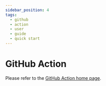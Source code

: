 ```yaml
---
sidebar_position: 4
tags:
  - github
  - action
  - user
  - guide
  - quick start
---
```


# GitHub Action

Please refer to the [GitHub Action home page](https://mooltiverse.github.io/nyx-github-action).
